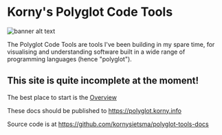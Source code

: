 # Korny's Polyglot Code Tools

![banner alt text](banner.png)

The Polyglot Code Tools are tools I've been building in my spare time, for visualising and understanding software built in a wide range of programming languages (hence "polyglot").

## **This site is quite incomplete at the moment!**

The best place to start is the [Overview](/overview)

These docs should be published to <https://polyglot.korny.info>

Source code is at <https://github.com/kornysietsma/polyglot-tools-docs>

